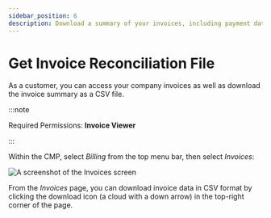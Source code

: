 ```yaml
---
sidebar_position: 6
description: Download a summary of your invoices, including payment dates, payment status and other details.
---
```


# Get Invoice Reconciliation File

As a customer, you can access your company invoices as well as download the invoice summary as a CSV file.

:::note

Required Permissions: **Invoice Viewer**

:::

Within the CMP, select _Billing_ from the top menu bar, then select _Invoices_:

![A screenshot of the _Invoices_ screen](../../static/img/docs/cmp-invoices-screen.png)

From the _Invoices_ page, you can download invoice data in CSV format by clicking the download icon (a cloud with a down arrow) in the top-right corner of the page.
